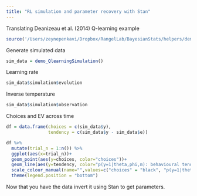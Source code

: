 ```yaml
---
title: "RL simulation and parameter recovery with Stan"
---
```


Translating Deanizeau et al. (2014) Q-learning example

```r
source('/Users/zeynepenkavi/Dropbox/RangelLab/BayesianStats/helpers/demo_QlearningSimulation.R')
```

Generate simulated data

```r
sim_data = demo_QlearningSimulation()
```

Learning rate

```r
sim_data$simulation$evolution
```

Inverse temperature

```r
sim_data$simulation$observation
```

Choices and EV across time

```r
df = data.frame(choices = c(sim_data$y), 
                tendency = c(sim_data$y - sim_data$e))
```


```r
df %>%
  mutate(trial_n = 1:n()) %>%
  ggplot(aes(x=trial_n))+
  geom_point(aes(y=choices, color="choices"))+
  geom_line(aes(y=tendency, color="p(y=1|theta,phi,m): behavioural tendency"))+
  scale_colour_manual(name="",values=c("choices" = "black", "p(y=1|theta,phi,m): behavioural tendency" = "red"))+
  theme(legend.position = "bottom")
```

Now that you have the data invert it using Stan to get parameters.
